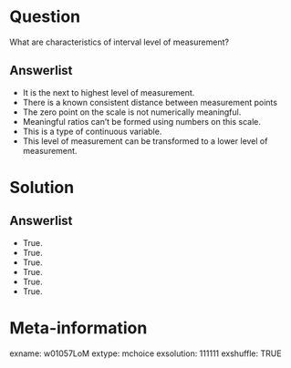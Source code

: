 Question
========
What are characteristics of interval level of measurement?

Answerlist
----------
* It is the next to highest level of measurement.
* There is a known consistent distance between measurement points
* The zero point on the scale is not numerically meaningful.
* Meaningful ratios can't be formed using numbers on this scale.
* This is a type of continuous variable.
* This level of measurement can be transformed to a lower level of measurement.


Solution
========

Answerlist
----------
* True.
* True.
* True.
* True.
* True.
* True.


Meta-information
================
exname: w01057LoM
extype: mchoice
exsolution: 111111
exshuffle: TRUE